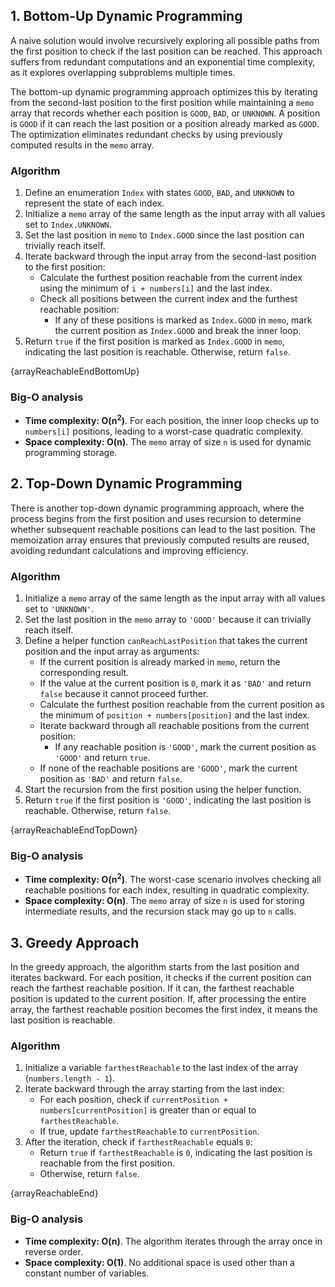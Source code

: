 

## 1. Bottom-Up Dynamic Programming

A naive solution would involve recursively exploring all possible paths from the first position to check if the last position can be reached. This approach suffers from redundant computations and an exponential time complexity, as it explores overlapping subproblems multiple times.

The bottom-up dynamic programming approach optimizes this by iterating from the second-last position to the first position while maintaining a `memo` array that records whether each position is `GOOD`, `BAD`, or `UNKNOWN`. A position is `GOOD` if it can reach the last position or a position already marked as `GOOD`. The optimization eliminates redundant checks by using previously computed results in the `memo` array.

### Algorithm

1. Define an enumeration `Index` with states `GOOD`, `BAD`, and `UNKNOWN` to represent the state of each index.
2. Initialize a `memo` array of the same length as the input array with all values set to `Index.UNKNOWN`.
3. Set the last position in `memo` to `Index.GOOD` since the last position can trivially reach itself.
4. Iterate backward through the input array from the second-last position to the first position:
   - Calculate the furthest position reachable from the current index using the minimum of `i + numbers[i]` and the last index.
   - Check all positions between the current index and the furthest reachable position:
     - If any of these positions is marked as `Index.GOOD` in `memo`, mark the current position as `Index.GOOD` and break the inner loop.
5. Return `true` if the first position is marked as `Index.GOOD` in `memo`, indicating the last position is reachable. Otherwise, return `false`.

<MDXCodeBlock>{arrayReachableEndBottomUp}</MDXCodeBlock>

### Big-O analysis

- **Time complexity: O(n<sup>2</sup>)**. For each position, the inner loop checks up to `numbers[i]` positions, leading to a worst-case quadratic complexity.
- **Space complexity: O(n)**. The `memo` array of size `n` is used for dynamic programming storage.

## 2. Top-Down Dynamic Programming

There is another top-down dynamic programming approach, where the process begins from the first position and uses recursion to determine whether subsequent reachable positions can lead to the last position. The memoization array ensures that previously computed results are reused, avoiding redundant calculations and improving efficiency.

### Algorithm

1. Initialize a `memo` array of the same length as the input array with all values set to `'UNKNOWN'`.
2. Set the last position in the `memo` array to `'GOOD'` because it can trivially reach itself.
3. Define a helper function `canReachLastPosition` that takes the current position and the input array as arguments:
   - If the current position is already marked in `memo`, return the corresponding result.
   - If the value at the current position is `0`, mark it as `'BAD'` and return `false` because it cannot proceed further.
   - Calculate the furthest position reachable from the current position as the minimum of `position + numbers[position]` and the last index.
   - Iterate backward through all reachable positions from the current position:
     - If any reachable position is `'GOOD'`, mark the current position as `'GOOD'` and return `true`.
   - If none of the reachable positions are `'GOOD'`, mark the current position as `'BAD'` and return `false`.
4. Start the recursion from the first position using the helper function.
5. Return `true` if the first position is `'GOOD'`, indicating the last position is reachable. Otherwise, return `false`.

<MDXCodeBlock>{arrayReachableEndTopDown}</MDXCodeBlock>

### Big-O analysis

- **Time complexity: O(n<sup>2</sup>)**. The worst-case scenario involves checking all reachable positions for each index, resulting in quadratic complexity.
- **Space complexity: O(n)**. The `memo` array of size `n` is used for storing intermediate results, and the recursion stack may go up to `n` calls.

## 3. Greedy Approach

In the greedy approach, the algorithm starts from the last position and iterates backward. For each position, it checks if the current position can reach the farthest reachable position. If it can, the farthest reachable position is updated to the current position. If, after processing the entire array, the farthest reachable position becomes the first index, it means the last position is reachable.

### Algorithm

1. Initialize a variable `farthestReachable` to the last index of the array (`numbers.length - 1`).
2. Iterate backward through the array starting from the last index:
   - For each position, check if `currentPosition + numbers[currentPosition]` is greater than or equal to `farthestReachable`.
   - If true, update `farthestReachable` to `currentPosition`.
3. After the iteration, check if `farthestReachable` equals `0`:
   - Return `true` if `farthestReachable` is `0`, indicating the last position is reachable from the first position.
   - Otherwise, return `false`.

<MDXCodeBlock>{arrayReachableEnd}</MDXCodeBlock>

### Big-O analysis

- **Time complexity: O(n)**. The algorithm iterates through the array once in reverse order.
- **Space complexity: O(1)**. No additional space is used other than a constant number of variables.
